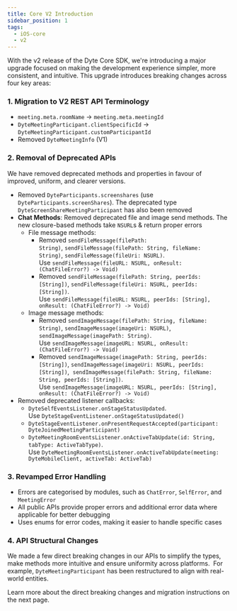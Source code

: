 ```yaml
---
title: Core V2 Introduction
sidebar_position: 1
tags:
  - iOS-core
  - v2
---
```


With the v2 release of the Dyte Core SDK, we're introducing a major upgrade focused on making the development experience simpler, more consistent, and intuitive. This upgrade introduces breaking changes across four key areas:

### 1. Migration to V2 REST API Terminology

- `meeting.meta.roomName` -> `meeting.meta.meetingId`
- `DyteMeetingParticipant.clientSpecificId` -> `DyteMeetingParticipant.customParticipantId`
- Removed `DyteMeetingInfo` (V1)


### 2. Removal of Deprecated APIs

We have removed deprecated methods and properties in favour of improved, uniform, and clearer versions.
    
- Removed `DyteParticipants.screenshares` (use `DyteParticipants.screenShares`). The deprecated type `DyteScreenShareMeetingParticipant` has also been removed
- **Chat Methods**: Removed deprecated file and image send methods. The new closure-based methods take `NSURL`s & return proper errors
  - File message methods:
    - Removed `sendFileMessage(filePath: String)`, `sendFileMessage(filePath: String, fileName: String)`, `sendFileMessage(fileUri: NSURL)`.  
    Use `sendFileMessage(fileURL: NSURL, onResult: (ChatFileError?) -> Void)`
    - Removed `sendFileMessage(filePath: String, peerIds: [String])`, `sendFileMessage(fileUri: NSURL, peerIds: [String])`.  
    Use `sendFileMessage(fileURL: NSURL, peerIds: [String], onResult: (ChatFileError?) -> Void)`
  - Image message methods:
    - Removed `sendImageMessage(filePath: String, fileName: String)`, `sendImageMessage(imageUri: NSURL)`, `sendImageMessage(imagePath: String)`.  
    Use `sendImageMessage(imageURL: NSURL, onResult: (ChatFileError?) -> Void)`
    - Removed `sendImageMessage(imagePath: String, peerIds: [String])`, `sendImageMessage(imageUri: NSURL, peerIds: [String])`, 
    `sendImageMessage(filePath: String, fileName: String, peerIds: [String])`.  
    Use `sendImageMessage(imageURL: NSURL, peerIds: [String], onResult: (ChatFileError?) -> Void)`
- Removed deprecated listener callbacks:
  - `DyteSelfEventsListener.onStageStatusUpdated`. Use `DyteStageEventListener.onStageStatusUpdated()`
  - `DyteStageEventListener.onPresentRequestAccepted(participant: DyteJoinedMeetingParticipant)`
  - `DyteMeetingRoomEventsListener.onActiveTabUpdate(id: String, tabType: ActiveTabType)`.  
  Use `DyteMeetingRoomEventsListener.onActiveTabUpdate(meeting: DyteMobileClient, activeTab: ActiveTab)`


### 3. Revamped Error Handling

- Errors are categorised by modules, such as `ChatError`, `SelfError`, and `MeetingError`
- All public APIs provide proper errors and additional error data where applicable for better debugging
- Uses enums for error codes, making it easier to handle specific cases


### 4. API Structural Changes

We made a few direct breaking changes in our APIs to simplify the types, make methods more intuitive and ensure uniformity across platforms. 
For example, `DyteMeetingParticipant` has been restructured to align with real-world entities.

Learn more about the direct breaking changes and migration instructions on the next page.